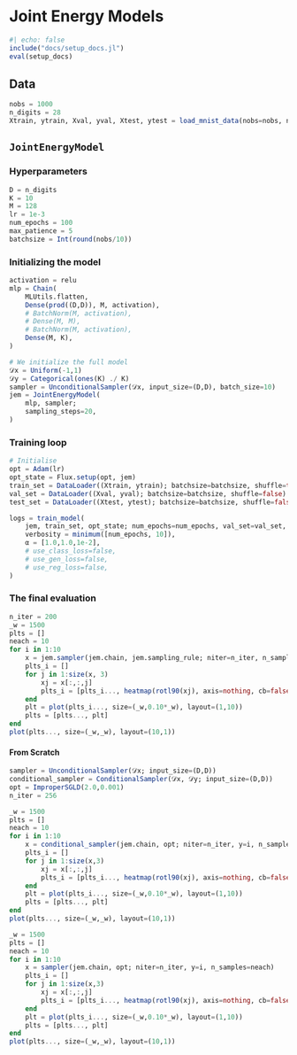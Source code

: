 
# Joint Energy Models

```julia
#| echo: false
include("docs/setup_docs.jl")
eval(setup_docs)
```

## Data

```julia
nobs = 1000
n_digits = 28
Xtrain, ytrain, Xval, yval, Xtest, ytest = load_mnist_data(nobs=nobs, n_digits=n_digits)
```

## `JointEnergyModel`

### Hyperparameters

```julia
D = n_digits               
K = 10                      
M = 128
lr = 1e-3                
num_epochs = 100
max_patience = 5            
batchsize = Int(round(nobs/10))
```

### Initializing the model

```julia
activation = relu
mlp = Chain(
    MLUtils.flatten,
    Dense(prod((D,D)), M, activation),
    # BatchNorm(M, activation),
    # Dense(M, M),
    # BatchNorm(M, activation),
    Dense(M, K),
)

# We initialize the full model
𝒟x = Uniform(-1,1)
𝒟y = Categorical(ones(K) ./ K)
sampler = UnconditionalSampler(𝒟x, input_size=(D,D), batch_size=10)
jem = JointEnergyModel(
    mlp, sampler;
    sampling_steps=20,
)
```

### Training loop

```julia
# Initialise 
opt = Adam(lr)
opt_state = Flux.setup(opt, jem)
train_set = DataLoader((Xtrain, ytrain); batchsize=batchsize, shuffle=true)
val_set = DataLoader((Xval, yval); batchsize=batchsize, shuffle=false)
test_set = DataLoader((Xtest, ytest); batchsize=batchsize, shuffle=false)
```

```julia
logs = train_model(
    jem, train_set, opt_state; num_epochs=num_epochs, val_set=val_set,
    verbosity = minimum([num_epochs, 10]),
    α = [1.0,1.0,1e-2],
    # use_class_loss=false,
    # use_gen_loss=false,
    # use_reg_loss=false,
)
```

### The final evaluation

```julia
n_iter = 200
_w = 1500
plts = []
neach = 10
for i in 1:10
    x = jem.sampler(jem.chain, jem.sampling_rule; niter=n_iter, n_samples=neach, y=i)
    plts_i = []
    for j in 1:size(x, 3)
        xj = x[:,:,j]
        plts_i = [plts_i..., heatmap(rotl90(xj), axis=nothing, cb=false)]
    end
    plt = plot(plts_i..., size=(_w,0.10*_w), layout=(1,10))
    plts = [plts..., plt]
end
plot(plts..., size=(_w,_w), layout=(10,1))
```

#### From Scratch

```julia
sampler = UnconditionalSampler(𝒟x; input_size=(D,D))
conditional_sampler = ConditionalSampler(𝒟x, 𝒟y; input_size=(D,D))
opt = ImproperSGLD(2.0,0.001)
n_iter = 256
```

```julia
_w = 1500
plts = []
neach = 10
for i in 1:10
    x = conditional_sampler(jem.chain, opt; niter=n_iter, y=i, n_samples=neach)
    plts_i = []
    for j in 1:size(x,3)
        xj = x[:,:,j]
        plts_i = [plts_i..., heatmap(rotl90(xj), axis=nothing, cb=false)]
    end
    plt = plot(plts_i..., size=(_w,0.10*_w), layout=(1,10))
    plts = [plts..., plt]
end
plot(plts..., size=(_w,_w), layout=(10,1))
```

```julia
_w = 1500
plts = []
neach = 10
for i in 1:10
    x = sampler(jem.chain, opt; niter=n_iter, y=i, n_samples=neach)
    plts_i = []
    for j in 1:size(x,3)
        xj = x[:,:,j]
        plts_i = [plts_i..., heatmap(rotl90(xj), axis=nothing, cb=false)]
    end
    plt = plot(plts_i..., size=(_w,0.10*_w), layout=(1,10))
    plts = [plts..., plt]
end
plot(plts..., size=(_w,_w), layout=(10,1))
```